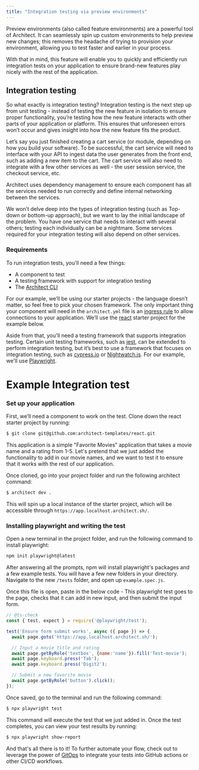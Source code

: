 ```yaml
---
title: "Integration testing via preview environments"
---
```

 
Preview environments (also called feature environments) are a powerful tool of Architect. It can seamlessly spin up custom environments to help preview new changes; this removes the headache of trying to provision your environment, allowing you to test faster and earlier in your process.

With that in mind, this feature will enable you to quickly and efficiently run integration tests on your application to ensure brand-new features play nicely with the rest of the application.

## Integration testing

So what exactly is integration testing? Integration testing is the next step up from unit testing - instead of testing the new feature in isolation to ensure proper functionality, you’re testing how the new feature interacts with other parts of your application or platform. This ensures that unforeseen errors won’t occur and gives insight into how the new feature fits the product. 

Let’s say you just finished creating a cart service (or module, depending on how you build your software). To be successful, the cart service will need to interface with your API to ingest data the user generates from the front end, such as adding a new item to the cart. The cart service will also need to integrate with a few other services as well - the user session service, the checkout service, etc.

Architect uses dependency management to ensure each component has all the services needed to run correctly and define internal networking between the services. 

We won’t delve deep into the types of integration testing (such as Top-down or bottom-up approach), but we want to lay the initial landscape of the problem. You have one service that needs to interact with several others; testing each individually can be a nightmare. Some services required for your integration testing will also depend on other services.

### Requirements

To run integration tests, you'll need a few things:
* A component to test
* A testing framework with support for integration testing
* The [Architect CLI](https://www.npmjs.com/package/@architect-io/cli)

For our example, we’ll be using our starter projects - the language doesn’t matter, so feel free to pick your chosen framework. The only important thing your component will need in the `architect.yml` file is an [ingress rule](../components/ingress-rules) to allow connections to your application. We’ll use the [react](https://github.com/architect-templates/react) starter project for the example below.

Aside from that, you'll need a testing framework that supports integration testing. Certain unit testing frameworks, such as [jest](https://jestjs.io/), can be extended to perform integration testing, but it’s best to use a framework that focuses on integration testing, such as [cypress.io](https://www.cypress.io/) or [Nightwatch.js](https://nightwatchjs.org/). For our example, we'll use [Playwright](https://playwright.dev/).

# Example Integration test

### Set up your application
First, we’ll need a component to work on the test. Clone down the react starter project by running:

```bash
$ git clone git@github.com:architect-templates/react.git
```

This application is a simple "Favorite Movies” application that takes a movie name and a rating from 1-5. Let's pretend that we just added the functionality to add in our movie names, and we want to test it to ensure that it works with the rest of our application.

Once cloned, go into your project folder and run the following architect command:
```bash
$ architect dev .
```

This will spin up a local instance of the starter project, which will be accessible through `https://app.localhost.architect.sh/`.

### Installing playwright and writing the test
Open a new terminal in the project folder, and run the following command to install playwright:

```bash
npm init playwright@latest
```

After answering all the prompts, npm will install playwright's packages and a few example tests. You will have a few new folders in your directory. Navigate to the new `/tests` folder, and open up `example.spec.js`.

Once this file is open, paste in the below code - This playwright test goes to the page, checks that it can add in new input, and then submit the input form.
```js
// @ts-check
const { test, expect } = require('@playwright/test');

test('Ensure form submit works', async ({ page }) => {
  await page.goto('https://app.localhost.architect.sh/');

  // Input a movie title and rating
  await page.getByRole('textbox', {name:'name'}).fill('Test-movie');
  await page.keyboard.press('Tab');
  await page.keyboard.press('Digit2');

  // Submit a new favorite movie
  await page.getByRole('button').click();
});
```

Once saved, go to the terminal and run the following command:
```bash
$ npx playwright test
```

This command will execute the test that we just added in. Once the test completes, you can view your test results by running:
```bash
$ npx playwright show-report
```

And that's all there is to it! To further automate your flow, check out to leverage the power of [GitOps](../deployments/gitops-releases) to integrate your tests into GitHub actions or other CI/CD workflows.


